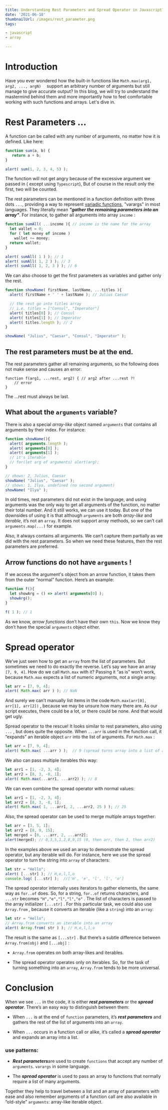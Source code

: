 ```yaml
---
title: Understanding Rest Parameters and Spread Operator in Javascript?
date: '2021-06-18'
thumbnailUrl: /images/rest_parameter.png
tags:

- javascript
- array

---
```


# Introduction

Have you ever wondered how the built-in functions like `Math.max(arg1, arg2, ..., argN)  ` support an arbitrary number
of arguments but still manage to give accurate output? In this blog, we will try to understand the mastermind behind
them and more importantly how to feel comfortable working with such functions and arrays. Let's dive in.

# Rest Parameters ...

A function can be called with any number of arguments, no matter how it is defined.
Like here:

```js showLineNumbers
function sum(a, b) {
   return a + b;
}

alert( sum(1, 2, 3, 4, 5) );
```

The function will not get angry because of the excessive argument we passed in ( except using `Typescript`), But of
course in the result only the
first, two will be counted.

The rest parameters can be mentioned in a function definition with three dots `...`, providing a way to
represent  [variadic functions](https://en.wikipedia.org/wiki/Variadic_function), "varargs" in most languages. They
literally mean  ***"gather the remaining parameters into an array"***.
For instance, to gather all arguments into array `income` :

```javascript
function sumAll( ...income ){ // income is the name for the array
  let wallet = 0;
  for ( let money of income )
    wallet += money;
  return wallet;
}

alert( sumAll( 1 ) ); // 1
alert( sumAll( 1, 2 ) ); // 3
alert( sumAll( 1, 2, 3 ) ); // 6
```

We can also choose to get the first parameters as variables and gather only the rest.

```javascript
function showName( firstName, lastName, ...titles ){
  alert( firstName + ' ' + lastName ); // Julius Caesar

  // the rest go into titles array
  // i.e. titles = ["Consul", "Imperator"]
  alert( titles[0] ); // Consul
  alert( titles[1] ); // Imperator
  alert( titles.length ); // 2
}

showName( "Julius", "Caesar", "Consul", "Imperator" );
```

## The rest parameters must be at the end.

The rest parameters gather all remaining arguments, so the following does not make sense and causes an error:

```
function f(arg1, ...rest, arg2) { // arg2 after ...rest ?!
    // error
}
```

The ...rest must always be last.

## What about the `arguments` variable?

There is also a special *array-like* object named `arguments` that contains all arguments by their index. For instance:

```javascript
function showName(){
  alert( arguments.length );
  alert( arguments[0] );
  alert( arguments[1] );
  // it's iterable
  // for(let arg of arguments) alert(arg);
}

// shows: 2, Julius, Caesar
showName( "Julius", "Caesar" );
// shows: 1, Ilya, undefined (no second argument)
showName( "Ilya" );
```

In old times, rest parameters did not exist in the language, and using arguments was the only way to get all arguments
of the function, no matter their total number. And it still works, we can use it today. But one of the downsides of
using it is that although `arguments` are both *array-like* and *iterable*, it’s not an `array`. It does not support
array methods, so we can’t call `arguments.map(...)` for example.

Also, it always contains all arguments. We can’t capture them partially as we did with the rest parameters. So when we
need these features, then the rest parameters are preferred.

## Arrow functions do not have `arguments` !

If we access the argument's object from an arrow function, it takes them from the outer “normal” function. Here’s an
example:

```javascript
function f(){
  let showArg = () => alert( arguments[0] );
  showArg();
}

f( 1 ); // 1

```

As we know, *arrow functions* don’t have their own `this`. Now we know they don’t have the special `arguments` object
either.

# Spread operator

We’ve just seen how to get an `array` from the list of parameters. But sometimes we need to do exactly the reverse.
Let’s say we have an array `[7, 9, 4]`. How do we call `Math.max` with it? Passing it “as is” won’t work,
because `Math.max` expects a list of numeric arguments, not a single array:

```javascript
let arr = [7, 9, 4];
alert( Math.max( arr ) ); // NaN
```

And surely we can’t manually list items in the code `Math.max(arr[0], arr[1],
arr[2])` , because we may be unsure how many there are. As our script executes, there could be a lot, or there could be
none. And that would get ugly.

Spread operator to the rescue! It looks similar to rest parameters, also using `...` , but does quite the opposite.
When `...arr` is used in the function call, it “expands” an iterable object `arr` into the list of arguments.
For `Math.max` :

```javascript
let arr = [7, 9, 4];
alert( Math.max( ...arr ) );  // 9 (spread turns array into a list of arguments)
```

We also can pass multiple iterables this way:

```javascript
let arr1 = [1, -2, 3, 4];
let arr2 = [8, 3, -8, 1];
alert( Math.max(...arr1, ...arr2) ); // 8
```

We can even combine the spread operator with normal values:

```javascript
let arr1 = [1, -2, 3, 4];
let arr2 = [8, 3, -8, 1];
alert( Math.max( 1, ...arr1, 2, ...arr2, 25 ) ); // 25
```

Also, the spread operator can be used to merge multiple arrays together:

```js {1, 3-4} showLineNumbers
let arr = [3, 5, 1];
let arr2 = [8, 9, 15];
let merged = [0, ...arr, 2, ...arr2];
alert(merged); // 0,3,5,1,2,8,9,15 (0, then arr, then 2, then arr2)
```

In the examples above we used an array to demonstrate the spread operator, but any iterable will do. For instance, here
we use the spread operator to turn the string into `array` of characters:

```javascript
let str = "Hello";
alert( [...str] ); // H,e,l,l,o
console.log( [...str] );  //['H', 'e', 'l', 'l', 'o']
```

The spread operator internally uses iterators to gather elements, the same way as `for..of` does. So, for a
string, `for..of` returns characters, and `...str` becomes
`"H","e","l","l","o"` . The list of characters is passed to the array initializer `[...str]` . For this particular task,
we could also use `Array.from` , because it converts an iterable (like a `string`) into an `array`:

```javascript
let str = "Hello";
// Array.from converts an iterable into an array
alert( Array.from( str ) ); // H,e,l,l,o
```

The result is the same as `[...str]` . But there’s a subtle difference between `Array.from(obj)` and `[...obj]` :

- `Array.from` operates on both array-likes and iterables.

- The spread operator operates only on iterables.
  So, for the task of turning something into an `array`, `Array.from` tends to be more universal.

# Conclusion

When we see `...` in the code, it is either ***rest parameters*** or the ***spread operator***. There’s an easy way to
distinguish between them:

- When `...` is at the end of `function` parameters, it’s ***rest parameters*** and gathers the rest of the list of
  arguments into an `array`.

- When `...` occurs in a function call or alike, it’s called a ***spread operator*** and expands an array into a list.

### use patterns:

- ***Rest parameters***are used to create `functions` that accept any number of `arguments`. `varargs` in some language.

- The ***spread operator*** is used to pass an array to functions that normally require a list of many arguments.

Together they help to travel between a list and an array of parameters with ease and also remember arguments of a
function call are also available in “old-style” `arguments`: array-like iterable object.













